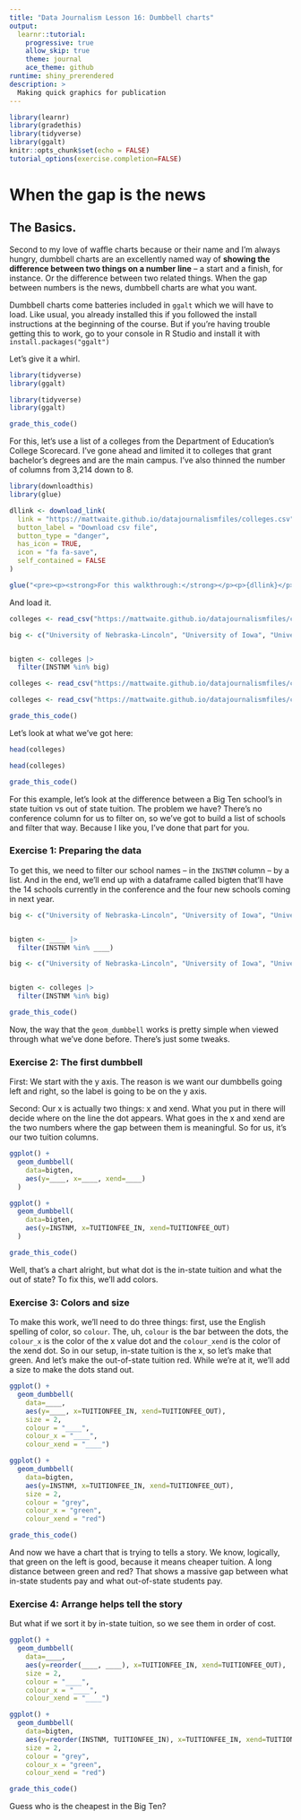 ```yaml
---
title: "Data Journalism Lesson 16: Dumbbell charts"
output: 
  learnr::tutorial:
    progressive: true
    allow_skip: true
    theme: journal
    ace_theme: github
runtime: shiny_prerendered
description: >
  Making quick graphics for publication
---
```

```r
library(learnr)
library(gradethis)
library(tidyverse)
library(ggalt)
knitr::opts_chunk$set(echo = FALSE)
tutorial_options(exercise.completion=FALSE)
```

# When the gap is the news

## The Basics.

Second to my love of waffle charts because or their name and I'm always hungry, dumbbell charts are an excellently named way of **showing the difference between two things on a number line** -- a start and a finish, for instance. Or the difference between two related things. When the gap between numbers is the news, dumbbell charts are what you want.

Dumbbell charts come batteries included in `ggalt` which we will have to load. Like usual, you already installed this if you followed the install instructions at the beginning of the course. But if you're having trouble getting this to work, go to your console in R Studio and install it with `install.packages("ggalt")`

Let's give it a whirl.

```r
library(tidyverse)
library(ggalt)

```
```r
library(tidyverse)
library(ggalt)
```
```r
grade_this_code()
```

For this, let's use a list of a colleges from the Department of Education's College Scorecard. I've gone ahead and limited it to colleges that grant bachelor's degrees and are the main campus. I've also thinned the number of columns from 3,214 down to 8. 

```r
library(downloadthis)
library(glue)

dllink <- download_link(
  link = "https://mattwaite.github.io/datajournalismfiles/colleges.csv",
  button_label = "Download csv file",
  button_type = "danger",
  has_icon = TRUE,
  icon = "fa fa-save",
  self_contained = FALSE
)

glue("<pre><p><strong>For this walkthrough:</strong></p><p>{dllink}</p></pre>")
```

And load it.

```r
colleges <- read_csv("https://mattwaite.github.io/datajournalismfiles/colleges.csv")

big <- c("University of Nebraska-Lincoln", "University of Iowa", "University of Minnesota-Twin Cities", "University of Illinois Urbana-Champaign", "Northwestern University", "Indiana University-Bloomington", "Purdue University-Main Campus", "Michigan State University", "University of Michigan-Ann Arbor", "Ohio State University-Main Campus", "The Pennsylvania State University", "University of Maryland-College Park", "Rutgers University-New Brunswick", "University of Wisconsin-Madison", "University of Washington-Seattle Campus", "University of Oregon", "University of Southern California", "University of California-Los Angeles")


bigten <- colleges |> 
  filter(INSTNM %in% big)
```
```r
colleges <- read_csv("https://mattwaite.github.io/datajournalismfiles/colleges.csv")
```
```r
colleges <- read_csv("https://mattwaite.github.io/datajournalismfiles/colleges.csv")
```
```r
grade_this_code()
```

Let's look at what we've got here:

```r
head(colleges)
```
```r
head(colleges)
```
```r
grade_this_code()
```

For this example, let's look at the difference between a Big Ten school's in state tuition vs out of state tuition. The problem we have? There's no conference column for us to filter on, so we've got to build a list of schools and filter that way. Because I like you, I've done that part for you. 

### Exercise 1: Preparing the data

To get this, we need to filter our school names -- in the `INSTNM` column -- by a list. And in the end, we'll end up with a dataframe called bigten that'll have the 14 schools currently in the conference and the four new schools coming in next year. 

```r
big <- c("University of Nebraska-Lincoln", "University of Iowa", "University of Minnesota-Twin Cities", "University of Illinois Urbana-Champaign", "Northwestern University", "Indiana University-Bloomington", "Purdue University-Main Campus", "Michigan State University", "University of Michigan-Ann Arbor", "Ohio State University-Main Campus", "The Pennsylvania State University", "University of Maryland-College Park", "Rutgers University-New Brunswick", "University of Wisconsin-Madison", "University of Washington-Seattle Campus", "University of Oregon", "University of Southern California", "University of California-Los Angeles")


bigten <- ____ |> 
  filter(INSTNM %in% ____)
```
```r
big <- c("University of Nebraska-Lincoln", "University of Iowa", "University of Minnesota-Twin Cities", "University of Illinois Urbana-Champaign", "Northwestern University", "Indiana University-Bloomington", "Purdue University-Main Campus", "Michigan State University", "University of Michigan-Ann Arbor", "Ohio State University-Main Campus", "The Pennsylvania State University", "University of Maryland-College Park", "Rutgers University-New Brunswick", "University of Wisconsin-Madison", "University of Washington-Seattle Campus", "University of Oregon", "University of Southern California", "University of California-Los Angeles")


bigten <- colleges |> 
  filter(INSTNM %in% big)
```
```r
grade_this_code()
```

Now, the way that the `geom_dumbbell` works is pretty simple when viewed through what we've done before. There's just some tweaks. 

### Exercise 2: The first dumbbell

First: We start with the y axis. The reason is we want our dumbbells going left and right, so the label is going to be on the y axis. 

Second: Our x is actually two things: x and xend. What you put in there will decide where on the line the dot appears. What goes in the x and xend are the two numbers where the gap between them is meaningful. So for us, it's our two tuition columns. 

```r
ggplot() + 
  geom_dumbbell(
    data=bigten, 
    aes(y=____, x=____, xend=____)
  )
```
```r
ggplot() + 
  geom_dumbbell(
    data=bigten, 
    aes(y=INSTNM, x=TUITIONFEE_IN, xend=TUITIONFEE_OUT)
  )
```
```r
grade_this_code()
```

Well, that's a chart alright, but what dot is the in-state tuition and what the out of state? To fix this, we'll add colors.

### Exercise 3: Colors and size

To make this work, we'll need to do three things: first, use the English spelling of color, so `colour`. The, uh, `colour` is the bar between the dots, the `colour_x` is the color of the x value dot and the `colour_xend` is the color of the xend dot. So in our setup, in-state tuition is the x, so let's make that green. And let's make the out-of-state tuition red. While we're at it, we'll add a size to make the dots stand out.

```r
ggplot() + 
  geom_dumbbell(
    data=____, 
    aes(y=____, x=TUITIONFEE_IN, xend=TUITIONFEE_OUT),
    size = 2,
    colour = "____",
    colour_x = "____",
    colour_xend = "____")
```
```r
ggplot() + 
  geom_dumbbell(
    data=bigten, 
    aes(y=INSTNM, x=TUITIONFEE_IN, xend=TUITIONFEE_OUT),
    size = 2,
    colour = "grey",
    colour_x = "green",
    colour_xend = "red")
```
```r
grade_this_code()
```

And now we have a chart that is trying to tells a story. We know, logically, that green on the left is good, because it means cheaper tuition. A long distance between green and red? That shows a massive gap between what in-state students pay and what out-of-state students pay. 

### Exercise 4: Arrange helps tell the story

But what if we sort it by in-state tuition, so we see them in order of cost. 

```r
ggplot() + 
  geom_dumbbell(
    data=____, 
    aes(y=reorder(____, ____), x=TUITIONFEE_IN, xend=TUITIONFEE_OUT),
    size = 2,
    colour = "____",
    colour_x = "____",
    colour_xend = "____")
```
```r
ggplot() + 
  geom_dumbbell(
    data=bigten, 
    aes(y=reorder(INSTNM, TUITIONFEE_IN), x=TUITIONFEE_IN, xend=TUITIONFEE_OUT),
    size = 2,
    colour = "grey",
    colour_x = "green",
    colour_xend = "red")
```
```r
grade_this_code()
```

Guess who is the cheapest in the Big Ten?
